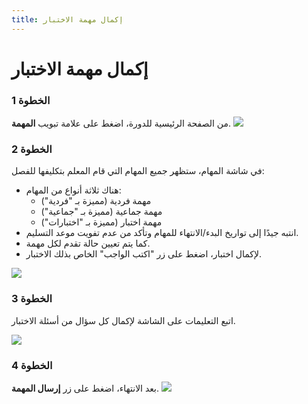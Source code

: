 ---
title: إكمال مهمة الاختبار
---


# إكمال مهمة الاختبار

### الخطوة 1
من الصفحة الرئيسية للدورة، اضغط على علامة تبويب **المهمة**.
![](/ar/img/ulearning/admin/Viewing_reading_an_announcement.png)

### الخطوة 2
في شاشة المهام، ستظهر جميع المهام التي قام المعلم بتكليفها للفصل:
- هناك ثلاثة أنواع من المهام:
  - مهمة فردية (مميزة بـ "فردية")
  - مهمة جماعية (مميزة بـ "جماعية")
  - مهمة اختبار (مميزة بـ "اختبارات")
- انتبه جيدًا إلى تواريخ البدء/الانتهاء للمهام وتأكد من عدم تفويت موعد التسليم.
- كما يتم تعيين حالة تقدم لكل مهمة.
- لإكمال اختبار، اضغط على زر "اكتب الواجب" الخاص بذلك الاختبار.

![](/ar/img/ulearning/admin/Viewing_reading_an_announcement_2.png)

### الخطوة 3
اتبع التعليمات على الشاشة لإكمال كل سؤال من أسئلة الاختبار.

![](/ar/img/ulearning/admin/Viewing_reading_an_announcement_3.png)

### الخطوة 4
بعد الانتهاء، اضغط على زر **إرسال المهمة**.
![](/ar/img/ulearning/admin/Viewing_reading_an_announcement_4.png)
